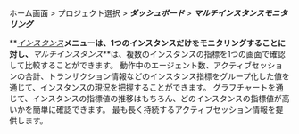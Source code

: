 ホーム画面 > プロジェクト選択 > **_ダッシュボード_** > **_マルチインスタンスモニタリング_**

**_[インスタンス](instance-monitoring)_**メニューは、1つのインスタンスだけをモニタリングすることに対し、**_マルチインスタンス_**は、複数のインスタンスの指標を1つの画面で確認して比較することができます。 動作中のエージェント数、アクティブセッションの合計、トランザクション情報などのインスタンス指標をグループ化した値を通じて、インスタンスの現況を把握することができます。 グラフチャートを通じて、インスタンスの指標値の推移はもちろん、どのインスタンスの指標値が高いかを簡単に確認できます。 最も長く持続するアクティブセッション情報を提供します。
